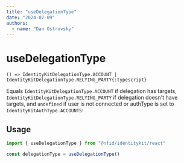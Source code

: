 ```yaml
---
title: "useDelegationType"
date: "2024-07-09"
authors:
  - name: "Dan Ostrovsky"
---
```



# useDelegationType

`() => IdentityKitDelegationType.ACCOUNT | IdentityKitDelegationType.RELYING_PARTY{:typescript}`

Equals `IdentityKitDelegationType.ACCOUNT` if delegation has targets,
`IdentityKitDelegationType.RELYING_PARTY` if delegation doesn't have targets, and `undefined` if
user is not connected or authType is set to `IdentityKitAuthType.ACCOUNTS`:

## Usage

```typescript
import { useDelegationType } from "@nfid/identitykit/react"

const delegationType = useDelegationType()
```
